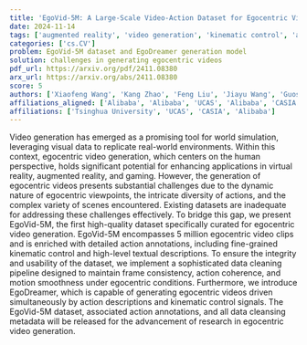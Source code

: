 ```yaml
---
title: 'EgoVid-5M: A Large-Scale Video-Action Dataset for Egocentric Video Generation'
date: 2024-11-14
tags: ['augmented reality', 'video generation', 'kinematic control', 'action annotations', 'gaming', 'dataset', 'data cleaning', 'egocentric video generation', 'virtual reality']
categories: ['cs.CV']
problem: EgoVid-5M dataset and EgoDreamer generation model
solution: challenges in generating egocentric videos
pdf_url: https://arxiv.org/pdf/2411.08380
arx_url: https://arxiv.org/abs/2411.08380
score: 5
authors: ['Xiaofeng Wang', 'Kang Zhao', 'Feng Liu', 'Jiayu Wang', 'Guosheng Zhao', 'Xiaoyi Bao', 'Zheng Zhu', 'Yingya Zhang', 'Xingang Wang']
affiliations_aligned: ['Alibaba', 'Alibaba', 'UCAS', 'Alibaba', 'CASIA', 'CASIA', 'Tsinghua University', 'Alibaba', 'CASIA']
affiliations: ['Tsinghua University', 'UCAS', 'CASIA', 'Alibaba']
---
```



Video generation has emerged as a promising tool for world simulation, leveraging visual data to replicate real-world environments. Within this context, egocentric video generation, which centers on the human perspective, holds significant potential for enhancing applications in virtual reality, augmented reality, and gaming. However, the generation of egocentric videos presents substantial challenges due to the dynamic nature of egocentric viewpoints, the intricate diversity of actions, and the complex variety of scenes encountered. Existing datasets are inadequate for addressing these challenges effectively. To bridge this gap, we present EgoVid-5M, the first high-quality dataset specifically curated for egocentric video generation. EgoVid-5M encompasses 5 million egocentric video clips and is enriched with detailed action annotations, including fine-grained kinematic control and high-level textual descriptions. To ensure the integrity and usability of the dataset, we implement a sophisticated data cleaning pipeline designed to maintain frame consistency, action coherence, and motion smoothness under egocentric conditions. Furthermore, we introduce EgoDreamer, which is capable of generating egocentric videos driven simultaneously by action descriptions and kinematic control signals. The EgoVid-5M dataset, associated action annotations, and all data cleansing metadata will be released for the advancement of research in egocentric video generation.